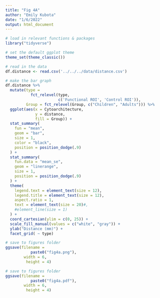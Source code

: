 ```yaml
---
title: "Fig 4A"
author: "Emily Kubota"
date: "1/6/2022"
output: html_document
---
```


```r
# load in relevant functions & packages 
library("tidyverse")

# set the default ggplot theme 
theme_set(theme_classic())
```

```r
# read in the data 
df.distance <- read.csv('../../../data/distance.csv')
```

```r
# make the bar graph
df.distance %>%
  mutate(type =
           fct_relevel(type,
                       c('Functional ROI', 'Control ROI')),
         Group = fct_relevel(Group, c("Children", "Adults"))) %>%
  ggplot(aes(x = Cytoarchitecture,
             y = distance,
             fill = Group)) +
  stat_summary(
    fun = "mean",
    geom = "bar",
    size = 1,
    color = "black",
    position = position_dodge(.9)
  ) +
  stat_summary(
    fun.data = "mean_se",
    geom = "linerange",
    size = 1,
    position = position_dodge(.9)
  ) +
  theme(
    legend.text = element_text(size = 12),
    legend.title = element_text(size = 12),
    aspect.ratio = 1,
    text = element_text(size = 20)#,
    #element_line(size = 1)
  ) +
  coord_cartesian(ylim = c(0, 25)) +
  scale_fill_manual(values = c("white", "gray")) +
  ylab("Distance (mm)") +
  facet_grid( ~ type)

# save to figures folder
ggsave(filename = 
           paste0("fig4a.png"),
        width = 6,
         height = 4)

# save to figures folder
ggsave(filename = 
           paste0("fig4a.pdf"),
        width = 6,
         height = 4)
```

